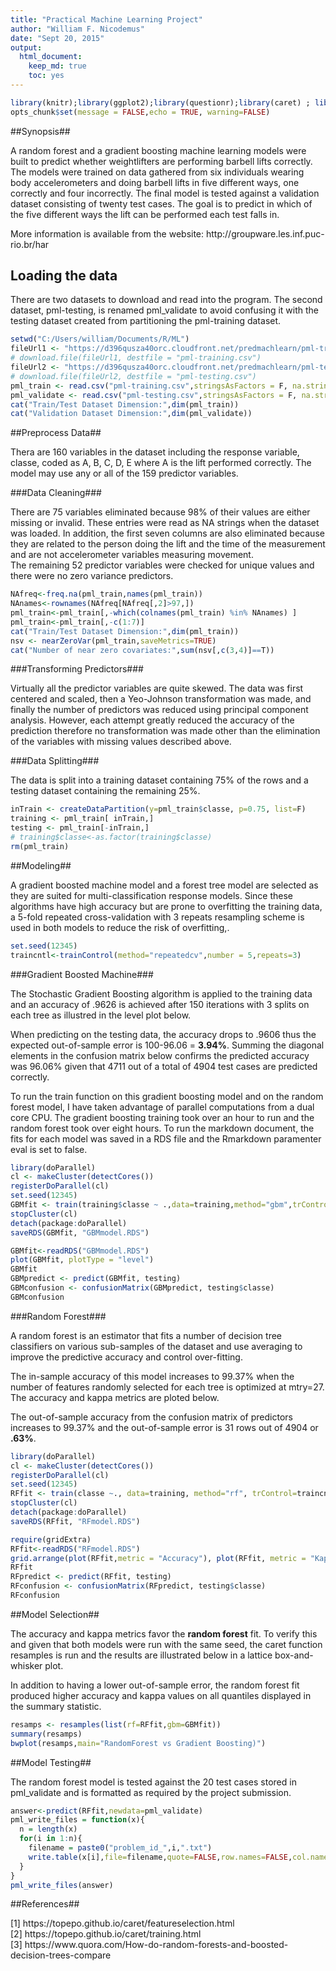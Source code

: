 ```yaml
---
title: "Practical Machine Learning Project"
author: "William F. Nicodemus"
date: "Sept 20, 2015"
output:
  html_document:
    keep_md: true
    toc: yes
---
```

```r
library(knitr);library(ggplot2);library(questionr);library(caret) ; library(kernlab)
opts_chunk$set(message = FALSE,echo = TRUE, warning=FALSE)
```
##Synopsis##  

A random forest and a gradient boosting machine learning models were built to predict whether weightlifters are performing barbell lifts correctly. The models were trained on data gathered from six individuals wearing body accelerometers and doing barbell lifts in five different ways, one correctly and four incorrectly. The final model is tested against a validation dataset consisting of twenty test cases. The goal is to predict in which of the five different ways the lift can be performed each test falls in.

More information is available from the website: http://groupware.les.inf.puc-rio.br/har 

## Loading the data ##  

There are two datasets to download and read into the program. The second dataset, pml-testing, is renamed pml_validate to avoid confusing it with the testing dataset created from partitioning the pml-training dataset.

```r
setwd("C:/Users/william/Documents/R/ML")
fileUrl1 <- "https://d396qusza40orc.cloudfront.net/predmachlearn/pml-training.csv"
# download.file(fileUrl1, destfile = "pml-training.csv")
fileUrl2 <- "https://d396qusza40orc.cloudfront.net/predmachlearn/pml-testing.csv"
# download.file(fileUrl2, destfile = "pml-testing.csv")
pml_train <- read.csv("pml-training.csv",stringsAsFactors = F, na.strings = c("NA", "","#DIV/0!"))
pml_validate <- read.csv("pml-testing.csv",stringsAsFactors = F, na.strings = c("NA", "","#DIV/0!"))
cat("Train/Test Dataset Dimension:",dim(pml_train))
cat("Validation Dataset Dimension:",dim(pml_validate))
```

##Preprocess Data##

Thera are 160 variables in the dataset including the response variable, classe, coded as A, B, C, D, E where A is the lift performed correctly. The model may use any or all of the 159 predictor variables.

###Data Cleaning###

There are 75 variables eliminated because 98% of their values are either missing or invalid. These entries were read as NA strings when the dataset was loaded. In addition, the first seven columns are also eliminated because they are related to the person doing the lift and the time of the measurement and are not accelerometer variables measuring movement.  
The remaining 52 predictor variables were checked for unique values and there were no zero variance predictors. 

```r
 
NAfreq<-freq.na(pml_train,names(pml_train))
NAnames<-rownames(NAfreq[NAfreq[,2]>97,])
pml_train<-pml_train[,-which(colnames(pml_train) %in% NAnames) ]
pml_train<-pml_train[,-c(1:7)]
cat("Train/Test Dataset Dimension:",dim(pml_train))
nsv <- nearZeroVar(pml_train,saveMetrics=TRUE)
cat("Number of near zero covariates:",sum(nsv[,c(3,4)]==T))
```

###Transforming Predictors###

Virtually all the predictor variables are quite skewed. The data was first centered and scaled, then a Yeo-Johnson transformation was made, and finally the number of predictors was reduced using principal component analysis. However, each attempt greatly reduced the accuracy of the prediction therefore no transformation was made other than the elimination of the variables with missing values described above. 

###Data Splitting###

The data is split into a training dataset containing 75% of the rows and a testing dataset containing the remaining 25%. 

```r
 
inTrain <- createDataPartition(y=pml_train$classe, p=0.75, list=F)
training <- pml_train[ inTrain,]
testing <- pml_train[-inTrain,]
# training$classe<-as.factor(training$classe)
rm(pml_train)
```

##Modeling##  

A gradient boosted machine model and a forest tree model are selected as they are suited for multi-classification response models. Since these algorithms have high accuracy but are prone to overfitting the training data, a 5-fold repeated cross-validation with 3 repeats resampling scheme is used in both models to reduce the risk of overfitting,. 

```r
set.seed(12345)
traincntl<-trainControl(method="repeatedcv",number = 5,repeats=3)
```

###Gradient Boosted Machine###  

The Stochastic Gradient Boosting algorithm is applied to the training data and an accuracy of .9626 is achieved after 150 iterations with 3 splits on each tree as illustred in the level plot below.

When predicting on the testing data, the accuracy drops to .9606 thus the expected out-of-sample error is 100-96.06 = **3.94%**. Summing the diagonal elements in the confusion matrix below confirms the predicted accuracy was 96.06% given that 4711 out of a total of 4904 test cases are predicted correctly.

To run the train function on this gradient boosting model and on the random forest model, I have taken advantage of parallel computations from a dual core CPU. The  gradient boosting training took over an hour to run and the random forest took over eight hours. To run the markdown document, the fits for each model was saved in a RDS file and the Rmarkdown paramenter eval is set to false.

```r
library(doParallel)
cl <- makeCluster(detectCores())
registerDoParallel(cl)
set.seed(12345)
GBMfit <- train(training$classe ~ .,data=training,method="gbm",trControl=traincntl,verbose=F)
stopCluster(cl)
detach(package:doParallel)
saveRDS(GBMfit, "GBMmodel.RDS")
```
```r
GBMfit<-readRDS("GBMmodel.RDS")
plot(GBMfit, plotType = "level")
GBMfit
GBMpredict <- predict(GBMfit, testing)
GBMconfusion <- confusionMatrix(GBMpredict, testing$classe)
GBMconfusion
```

###Random Forest###

A random forest is an estimator that fits a number of decision tree classifiers on various sub-samples of the dataset and use averaging to improve the predictive accuracy and control over-fitting. 

The in-sample accuracy of this model increases to 99.37% when the number of features randomly selected for each tree is optimized at mtry=27. The accuracy and kappa metrics are ploted below.

The out-of-sample accuracy from the confusion matrix of predictors increases to 99.37% and the out-of-sample error is 31 rows out of 4904 or **.63%**.

```r
library(doParallel)
cl <- makeCluster(detectCores())
registerDoParallel(cl)
set.seed(12345)                      
RFfit <- train(classe ~., data=training, method="rf", trControl=traincntl,prox=T)
stopCluster(cl)
detach(package:doParallel)
saveRDS(RFfit, "RFmodel.RDS")
```
```r
require(gridExtra)
RFfit<-readRDS("RFmodel.RDS")
grid.arrange(plot(RFfit,metric = "Accuracy"), plot(RFfit, metric = "Kappa"), ncol=2)
RFfit
RFpredict <- predict(RFfit, testing)
RFconfusion <- confusionMatrix(RFpredict, testing$classe)
RFconfusion
```
##Model Selection##

The accuracy and kappa metrics favor the **random forest** fit. To verify this and given that both models were run with the same seed, the caret function resamples is run and the results are illustrated below in a lattice box-and-whisker plot.

In addition to having a lower out-of-sample error, the random forest fit produced higher accuracy and kappa values on all quantiles displayed in the summary statistic. 

```r
resamps <- resamples(list(rf=RFfit,gbm=GBMfit))
summary(resamps)
bwplot(resamps,main="RandomForest vs Gradient Boosting)")

```

##Model Testing##  

The random forest model is tested against the 20 test cases stored in pml_validate and is formatted as required by the project submission.

```r
answer<-predict(RFfit,newdata=pml_validate)
pml_write_files = function(x){
  n = length(x)
  for(i in 1:n){
    filename = paste0("problem_id_",i,".txt")
    write.table(x[i],file=filename,quote=FALSE,row.names=FALSE,col.names=FALSE)
  }
}
pml_write_files(answer)

```

##References##

[1] https://topepo.github.io/caret/featureselection.html  
[2] https://topepo.github.io/caret/training.html  
[3] https://www.quora.com/How-do-random-forests-and-boosted-decision-trees-compare  
